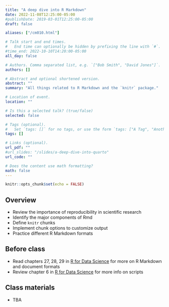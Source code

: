 ```yaml
---
title: "A deep dive into R Markdown"
date: 2022-11-08T12:25:00-05:00
#publishDate: 2019-03-01T12:25:00-05:00
draft: false

aliases: ["/cm010.html"]

# Talk start and end times.
#   End time can optionally be hidden by prefixing the line with `#`.
#time_end: 2022-10-10T14:20:00-05:00
all_day: false

# Authors. Comma separated list, e.g. `["Bob Smith", "David Jones"]`.
authors: []

# Abstract and optional shortened version.
abstract: ""
summary: "All things related to R Markdown and the `knitr` package."

# Location of event.
location: ""

# Is this a selected talk? (true/false)
selected: false

# Tags (optional).
#   Set `tags: []` for no tags, or use the form `tags: ["A Tag", "Another Tag"]` for one or more tags.
tags: []

# Links (optional).
url_pdf: ""
#url_slides: "/slides/a-deep-dive-into-quarto"
url_code: ""

# Does the content use math formatting?
math: false
---
```


```r
knitr::opts_chunk$set(echo = FALSE)
```

## Overview

* Review the importance of reproducibility in scientific research
* Identify the major components of Rmd
* Define `knitr` chunks
* Implement chunk options to customize output
* Practice different R Markdown formats

## Before class

* Read chapters 27, 28, 29 in [R for Data Science](http://r4ds.had.co.nz) for more on R Markdown and document formats
* Review chapter 6 in [R for Data Science](http://r4ds.had.co.nz) for more info on scripts

## Class materials

* TBA

<!--
#* [A dive into R Markdown](/notes/r-markdown/)
-->

<!--
* Complete the [debugging homework assignment](/homework/debugging-rmarkdown/)
-->

